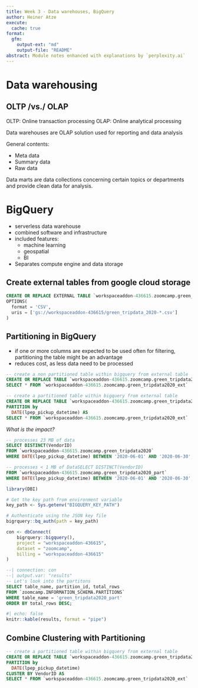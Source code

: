 ```yaml
---
title: Week 3 - Data warehouses, BigQuery
author: Heiner Atze
execute:
  cache: true
format:
  gfm:
    output-ext: "md"
    output-file: "README"
abstract: Module notes enhanced with explanations by `perplexity.ai` 
---
```


# Data warehousing

## OLTP /vs./ OLAP

OLTP: Online transaction processing
OLAP: Online analytical processing

Data warehouses are OLAP solution used for reporting and data analysis

General contents:

- Meta data
- Summary data
- Raw data

Data marts are data collections concerning certain topics or departments and provide clean data for analysis.

# BigQuery

- serverless data warehouse
- combined software and infrastructure
- included features:
  - machine learning
  - geospatial
  - BI
- Separates compute engine and data storage

## Create external tables from google cloud storage

``` sql
CREATE OR REPLACE EXTERNAL TABLE `workspaceaddon-436615.zoomcamp.green_tripdata2020_ext`
OPTIONS(
  format = 'CSV',
  uris = ['gs://workspaceaddon-436615/green_tripdata_2020-*.csv']
)
```

## Partitioning in BigQuery

- if one or more columns are expected to be used often for filtering, partitioning the table might be an advantage
- reduces cost, as less data need to be processed

``` sql
-- create a non partitioned table within bigquery from external table
CREATE OR REPLACE TABLE `workspaceaddon-436615.zoomcamp.green_tripdata2020` AS
SELECT * FROM `workspaceaddon-436615.zoomcamp.green_tripdata2020_ext`
```


``` sql 
-- create a partitioned table within bigquery from external table
CREATE OR REPLACE TABLE `workspaceaddon-436615.zoomcamp.green_tripdata2020_part`
PARTITION by
  DATE(lpep_pickup_datetime) AS
SELECT * FROM `workspaceaddon-436615.zoomcamp.green_tripdata2020_ext`
```

*What is the impact?*

``` sql
-- processes 23 MB of data
SELECT DISTINCT(VendorID)
FROM `workspaceaddon-436615.zoomcamp.green_tripdata2020`
WHERE DATE(lpep_pickup_datetime) BETWEEN '2020-06-01' AND '2020-06-30';
```

``` sql
-- processes < 1 MB of DataSELECT DISTINCT(VendorID)
FROM `workspaceaddon-436615.zoomcamp.green_tripdata2020_part`
WHERE DATE(lpep_pickup_datetime) BETWEEN '2020-06-01' AND '2020-06-30';
```

```r
library(DBI)

# Get the key path from environment variable
key_path <- Sys.getenv("BIGQUERY_KEY_PATH")

# Authenticate using the JSON key file
bigrquery::bq_auth(path = key_path)

con <- dbConnect(
    bigrquery::bigquery(),
    project = "workspaceaddon-436615",
    dataset = "zoomcamp",
    billing = "workspaceaddon-436615"
)
```

```sql
--| connection: con
--| output.var: "results"
-- Let's look into the partitons
SELECT table_name, partition_id, total_rows
FROM `zoomcamp.INFORMATION_SCHEMA.PARTITIONS`
WHERE table_name = 'green_tripdata2020_part'
ORDER BY total_rows DESC;
```

```r
#| echo: false
knitr::kable(results, format = "pipe")
```

## Combine Clustering with Partitioning

``` sql
-- create a partitioned table within bigquery from external table
CREATE OR REPLACE TABLE `workspaceaddon-436615.zoomcamp.green_tripdata2020_clus`
PARTITION by
  DATE(lpep_pickup_datetime) 
CLUSTER BY VendorID AS
SELECT * FROM `workspaceaddon-436615.zoomcamp.green_tripdata2020_ext`
```